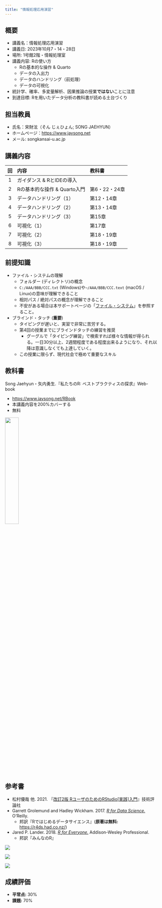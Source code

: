 ```yaml
---
title: "情報処理応用演習"
---
```


## 概要

* 講義名：情報処理応用演習
* 講義日: 2023年10月7・14・28日
* 場所: 1号館2階・情報処理室
* 講義内容: Rの使い方
   * Rの基本的な操作 & Quarto
   * データの入出力
   * データのハンドリング（前処理）
   * データの可視化
* 統計学、確率、多変量解析、因果推論の授業**ではない**ことに注意
* 到達目標: Rを用いたデータ分析の教科書が読める土台づくり

## 担当教員

* 氏名：宋財泫（そん じぇひょん; SONG JAEHYUN）
* ホームページ：<https://www.jaysong.net>
* メール: song<i class="bi bi-at"></i>kansai-u.ac.jp

## 講義内容

| 回 | 内容                                 | 教科書        |
|:--:|:-------------------------------------|:--------------|
|  1 | ガイダンス & RとIDEの導入            |               |
|  2 | Rの基本的な操作 & Quarto入門         | 第6・22・24章 |
|  3 | データハンドリング（1）              | 第12・14章    |
|  4 | データハンドリング（2）              | 第13・14章    |
|  5 | データハンドリング（3）              | 第15章        |
|  6 | 可視化（1）                          | 第17章        |
|  7 | 可視化（2）                          | 第18・19章    |
|  8 | 可視化（3）                          | 第18・19章    |

## 前提知識

* ファイル・システムの理解
   * フォルダー (ディレクトリ)の概念
   * `C:/AAA/BBB/CCC.txt` (Windows)や`~/AAA/BBB/CCC.text` (macOS / Linux)の意味が理解できること
   * 相対パス / 絶対パスの概念が理解できること
   * 不安がある場合は本サポートページの「[ファイル・システム](../intro/filesystem.qmd)」を参照すること。
* ブラインド・タッチ (**重要**)
   * タイピングが遅いと、実習で非常に苦労する。
   * 第4回の授業までにブラインドタッチの練習を推奨
      * グーグルで「タイピング練習」で検索すれば様々な情報が得られる。一日30分以上、2週間程度である程度出来るようになり、それ以降は意識しなくても上達していく。
   * この授業に限らず、現代社会で極めて重要なスキル

## 教科書

Song Jaehyun・矢内勇生.『私たちのR: ベストプラクティスの探求』Web-book

* <https://www.jaysong.net/RBook>
* 本講義内容を200%カバーする
* 無料

![](figs/Textbook.png){fig-align="center" width=30%}

## 参考書

* 松村優哉 他. 2021. 『[改訂2版 RユーザのためのRStudio[実践]入門](https://www.amazon.co.jp/dp/4297121700/)』技術評論社
* Garrett Grolemund and Hadley Wickham. 2017. [*R for Data Science.*](https://r4ds.had.co.nz) O'Reilly.
   * 邦訳『Rではじめるデータサイエンス』(**原著は無料:** <https://r4ds.had.co.nz/>)
* Jared P. Lander. 2018. [*R for Everyone.*](https://www.amazon.co.jp/dp/4839962154) Addison-Wesley Professional. 
   * 邦訳『みんなのR』

::: {layout="[30, -5, 30, -5, 30]"}
![](figs//Reference1.jpg){fig-align="center"}

![](figs/Reference2.jpg){fig-align="center"}

![](figs/Reference3.jpg){fig-align="center"}
:::


## 成績評価

* **平常点:** 30%
* **課題:** 70%

